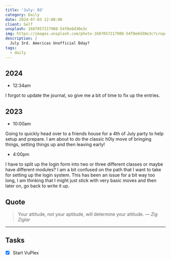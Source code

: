 ```yaml
---
title: 'July: 03'
category: Daily
date: 2024-07-03 12:00:00
client: Self
unsplash: 1687057217908-54f8e6d30e3c
img: https://images.unsplash.com/photo-1687057217908-54f8e6d30e3c?crop=entropy&cs=srgb&fm=jpg&ixid=MnwzNjM5Nzd8MHwxfHJhbmRvbXx8fHx8fHx8fDE2ODE3NDg2ODY&ixlib=rb-4.0.3&q=85
description: |
  July 3rd. Americas Unofficial Bday?
tags:
  - daily
---
```





## 2024

- 12:34am

I forgot to update the journal, so give me a bit of time to fix up the entries.


<Adsense />

## 2023

- 10:00am 

Going to quickly head over to a friends house for a 4th of July party to help setup and prepare. 
I am about to do the classic h0ly move of bringing things, setting things up and then leaving early!

- 4:00pm

I have to split up the login form into two or three different classes or maybe have different modules?
I am a bit confused on the path that I want to take for setting up the login system.
This has been an issue for a bit way too long, I am thinking that I might just stick with very basic moves and then later on, go back to write it up.

## Quote

> Your attitude, not your aptitude, will determine your altitude.
> — <cite>Zig Ziglar</cite>

---

## Tasks

- [x] Start VuPlex